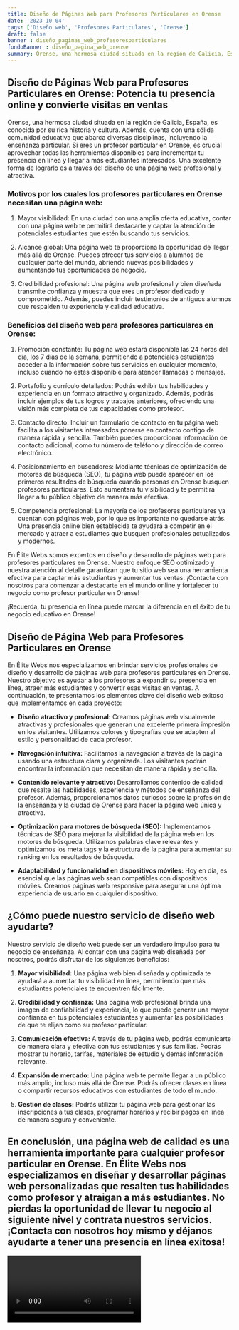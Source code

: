```yaml
---
title: Diseño de Páginas Web para Profesores Particulares en Orense
date: '2023-10-04'
tags: ['Diseño web', 'Profesores Particulares', 'Orense']
draft: false
banner : diseño_paginas_web_profesoresparticulares
fondoBanner : diseño_pagina_web_orense
summary: Orense, una hermosa ciudad situada en la región de Galicia, España, es conocida por su rica historia y cultura. Además, cuenta con una sólida comunidad educativa que abarca diversas disciplinas, incluyendo la enseñanza particular. Si eres un profesor particular en Orense, es crucial aprovechar todas las herramientas disponibles para incrementar tu presencia en línea y llegar a más estudiantes interesados. Una excelente forma de lograrlo es a través del diseño de una página web profesional y atractiva.
---
```


## Diseño de Páginas Web para Profesores Particulares en Orense: Potencia tu presencia online y convierte visitas en ventas

Orense, una hermosa ciudad situada en la región de Galicia, España, es conocida por su rica historia y cultura. Además, cuenta con una sólida comunidad educativa que abarca diversas disciplinas, incluyendo la enseñanza particular. Si eres un profesor particular en Orense, es crucial aprovechar todas las herramientas disponibles para incrementar tu presencia en línea y llegar a más estudiantes interesados. Una excelente forma de lograrlo es a través del diseño de una página web profesional y atractiva.

### Motivos por los cuales los profesores particulares en Orense necesitan una página web:

1. Mayor visibilidad: En una ciudad con una amplia oferta educativa, contar con una página web te permitirá destacarte y captar la atención de potenciales estudiantes que estén buscando tus servicios.

2. Alcance global: Una página web te proporciona la oportunidad de llegar más allá de Orense. Puedes ofrecer tus servicios a alumnos de cualquier parte del mundo, abriendo nuevas posibilidades y aumentando tus oportunidades de negocio.

3. Credibilidad profesional: Una página web profesional y bien diseñada transmite confianza y muestra que eres un profesor dedicado y comprometido. Además, puedes incluir testimonios de antiguos alumnos que respalden tu experiencia y calidad educativa.

### Beneficios del diseño web para profesores particulares en Orense:

1. Promoción constante: Tu página web estará disponible las 24 horas del día, los 7 días de la semana, permitiendo a potenciales estudiantes acceder a la información sobre tus servicios en cualquier momento, incluso cuando no estés disponible para atender llamadas o mensajes.

2. Portafolio y currículo detallados: Podrás exhibir tus habilidades y experiencia en un formato atractivo y organizado. Además, podrás incluir ejemplos de tus logros y trabajos anteriores, ofreciendo una visión más completa de tus capacidades como profesor.

3. Contacto directo: Incluir un formulario de contacto en tu página web facilita a los visitantes interesados ponerse en contacto contigo de manera rápida y sencilla. También puedes proporcionar información de contacto adicional, como tu número de teléfono y dirección de correo electrónico.

4. Posicionamiento en buscadores: Mediante técnicas de optimización de motores de búsqueda (SEO), tu página web puede aparecer en los primeros resultados de búsqueda cuando personas en Orense busquen profesores particulares. Esto aumentará tu visibilidad y te permitirá llegar a tu público objetivo de manera más efectiva.

5. Competencia profesional: La mayoría de los profesores particulares ya cuentan con páginas web, por lo que es importante no quedarse atrás. Una presencia online bien establecida te ayudará a competir en el mercado y atraer a estudiantes que busquen profesionales actualizados y modernos.

En Élite Webs somos expertos en diseño y desarrollo de páginas web para profesores particulares en Orense. Nuestro enfoque SEO optimizado y nuestra atención al detalle garantizan que tu sitio web sea una herramienta efectiva para captar más estudiantes y aumentar tus ventas. ¡Contacta con nosotros para comenzar a destacarte en el mundo online y fortalecer tu negocio como profesor particular en Orense!

¡Recuerda, tu presencia en línea puede marcar la diferencia en el éxito de tu negocio educativo en Orense!

<GifSeo />

<Cta />

## Diseño de Página Web para Profesores Particulares en Orense
En Élite Webs nos especializamos en brindar servicios profesionales de diseño y desarrollo de páginas web para profesores particulares en Orense. Nuestro objetivo es ayudar a los profesores a expandir su presencia en línea, atraer más estudiantes y convertir esas visitas en ventas. A continuación, te presentamos los elementos clave del diseño web exitoso que implementamos en cada proyecto:

- **Diseño atractivo y profesional:** Creamos páginas web visualmente atractivas y profesionales que generan una excelente primera impresión en los visitantes. Utilizamos colores y tipografías que se adapten al estilo y personalidad de cada profesor.

- **Navegación intuitiva:** Facilitamos la navegación a través de la página usando una estructura clara y organizada. Los visitantes podrán encontrar la información que necesitan de manera rápida y sencilla.

- **Contenido relevante y atractivo:** Desarrollamos contenido de calidad que resalte las habilidades, experiencia y métodos de enseñanza del profesor. Además, proporcionamos datos curiosos sobre la profesión de la enseñanza y la ciudad de Orense para hacer la página web única y atractiva.

- **Optimización para motores de búsqueda (SEO):** Implementamos técnicas de SEO para mejorar la visibilidad de la página web en los motores de búsqueda. Utilizamos palabras clave relevantes y optimizamos los meta tags y la estructura de la página para aumentar su ranking en los resultados de búsqueda.

- **Adaptabilidad y funcionalidad en dispositivos móviles:** Hoy en día, es esencial que las páginas web sean compatibles con dispositivos móviles. Creamos páginas web responsive para asegurar una óptima experiencia de usuario en cualquier dispositivo.

## ¿Cómo puede nuestro servicio de diseño web ayudarte?

Nuestro servicio de diseño web puede ser un verdadero impulso para tu negocio de enseñanza. Al contar con una página web diseñada por nosotros, podrás disfrutar de los siguientes beneficios:

1. **Mayor visibilidad:** Una página web bien diseñada y optimizada te ayudará a aumentar tu visibilidad en línea, permitiendo que más estudiantes potenciales te encuentren fácilmente.

2. **Credibilidad y confianza:** Una página web profesional brinda una imagen de confiabilidad y experiencia, lo que puede generar una mayor confianza en tus potenciales estudiantes y aumentar las posibilidades de que te elijan como su profesor particular.

3. **Comunicación efectiva:** A través de tu página web, podrás comunicarte de manera clara y efectiva con tus estudiantes y sus familias. Podrás mostrar tu horario, tarifas, materiales de estudio y demás información relevante.

4. **Expansión de mercado:** Una página web te permite llegar a un público más amplio, incluso más allá de Orense. Podrás ofrecer clases en línea o compartir recursos educativos con estudiantes de todo el mundo.

5. **Gestión de clases:** Podrás utilizar tu página web para gestionar las inscripciones a tus clases, programar horarios y recibir pagos en línea de manera segura y conveniente.

## En conclusión, una página web de calidad es una herramienta importante para cualquier profesor particular en Orense. En Élite Webs nos especializamos en diseñar y desarrollar páginas web personalizadas que resalten tus habilidades como profesor y atraigan a más estudiantes. No pierdas la oportunidad de llevar tu negocio al siguiente nivel y contrata nuestros servicios. ¡Contacta con nosotros hoy mismo y déjanos ayudarte a tener una presencia en línea exitosa!

<Video />

<CtaBot job='Profesores Particulares' city='Orense'/>

<Gmaps query='Orense+españa+maps' />
